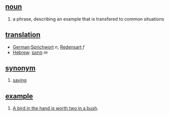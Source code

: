 ==[[noun]]==
# a phrase, describing an example that is transfered to common situations

==[[translation]]==
*[[German]]:[[Sprichwort]] ''n'', [[Redensart]] ''f''
*[[Hebrew]]: [[פתגם]] ''m''

==[[synonyms|synonym]]==
# [[saying]]

==[[examples|example]]==
# [[A bird in the hand is worth two in a bush]].